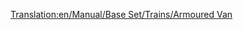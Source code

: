 [[Translation:en/Manual/Base Set/Trains/Armoured Van]]
{{nl/Manual/Base Set/Trains/Wagons|Naam=Gepantserde wagon
|Afbeelding=[[File:en/Manual/Base Set/Trains/Steeltruck.png]]
|NormaalKosten=£1,494 ($2,988)
|NormaalGewicht=30 / 32 t
|NormaalCapaciteit=20 zakken kostbaarheden/goud/diamanten
|MonoKosten=Gematigd: £2,439  ($4,878)<br/>Subtropisch: £1,494  ($2,988)
|MonoGewicht=30 / 33 t
|MonoCapaciteit=25 zakken kostbaarheden/goud/diamanten
|MagKosten=Gematigd: £2,439  ($4,878)<br/>Subtropisch: £1,494  ($2,988)
|MagGewicht=30 / 33 t
|MagCapaciteit=27 zakken kostbaarheden/goud/diamanten
|Omschrijving=Deze wagon is geschikt voor het transport van kostbaarheden tussen banken in steden met meer dan 1200 inwoners. Jammergenoeg zijn er weinig banken beschikbaar in het spel, mede door het aantal steden aan het begin van een willekeurig gegeneerde map. Sinds OpenTTD versie 0.6.0 kan je ook in nieuwe banken [[en/Manual/Industries|financieren (EN)]] in steden, wat in 0.5.X niet mogelijk was zonder patch.
}}